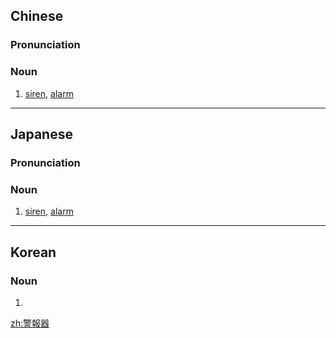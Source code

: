 {{also|警报器}}
==Chinese==
{{zh-forms|s=警报器|type=21}}

===Pronunciation===
{{zh-pron
|m=jǐngbàoqì
|c=ging2 bou3 hei3
|mn=kéng-pò-khì
|cat=n
}}

===Noun===
{{zh-noun}}

# [[siren]], [[alarm]] {{gloss|device for making a sound alarm}}

----

==Japanese==
{{ja-kanjitab|けい|ほう|き|yomi=o}}

===Pronunciation===
{{ja-pron|けいほうき|y=o}}

===Noun===
{{ja-noun|けいほうき}}

# [[siren]], [[alarm]] {{gloss|device for making a sound alarm}}

----

==Korean==
{{ko-hanjatab}}

===Noun===
{{ko-noun|hj|hangeul=경보기}}

# {{hanja form of|경보기|[[siren]], [[alarm]] {{gloss|device for making a sound alarm}}}}

[[zh:警報器]]